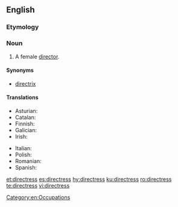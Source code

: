 ==English==

===Etymology===
{{suffix|director|ess|lang=en}}

===Noun===
{{en-noun|directresses}}

# A female [[director]].

====Synonyms====
* [[directrix]]

====Translations====
{{trans-top|a female director}}
* Asturian: {{t|ast|direutora|f}}
* Catalan: {{t+|ca|directora|f}}
* Finnish: {{t|fi|johtajatar}}
* Galician: {{t|gl|directora|f}}
* Irish: {{t|ga|banstiúrthóir|m}}
{{trans-mid}}
* Italian: {{t+|it|direttrice|f}}
* Polish: {{t|pl|reżyserka|f}}
* Romanian: {{t+|ro|directoare|f}}
* Spanish: {{t+|es|directora|f}}
{{trans-bottom}}

[[Category:en:Occupations]]

[[et:directress]]
[[es:directress]]
[[hy:directress]]
[[ku:directress]]
[[ro:directress]]
[[te:directress]]
[[vi:directress]]